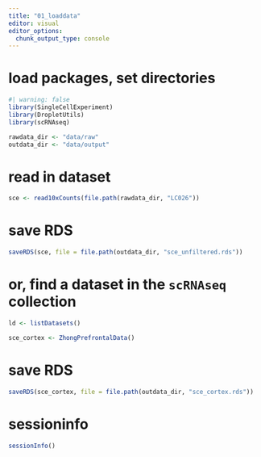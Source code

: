 ```yaml
---
title: "01_loaddata"
editor: visual
editor_options: 
  chunk_output_type: console
---
```


# load packages, set directories

```r
#| warning: false
library(SingleCellExperiment)
library(DropletUtils)
library(scRNAseq)

rawdata_dir <- "data/raw"
outdata_dir <- "data/output"
```

# read in dataset

```r
sce <- read10xCounts(file.path(rawdata_dir, "LC026"))
```

# save RDS

```r
saveRDS(sce, file = file.path(outdata_dir, "sce_unfiltered.rds"))
```

# or, find a dataset in the `scRNAseq` collection

```r
ld <- listDatasets()

sce_cortex <- ZhongPrefrontalData()
```

# save RDS

```r
saveRDS(sce_cortex, file = file.path(outdata_dir, "sce_cortex.rds"))
```

# sessioninfo

```r
sessionInfo()
```
